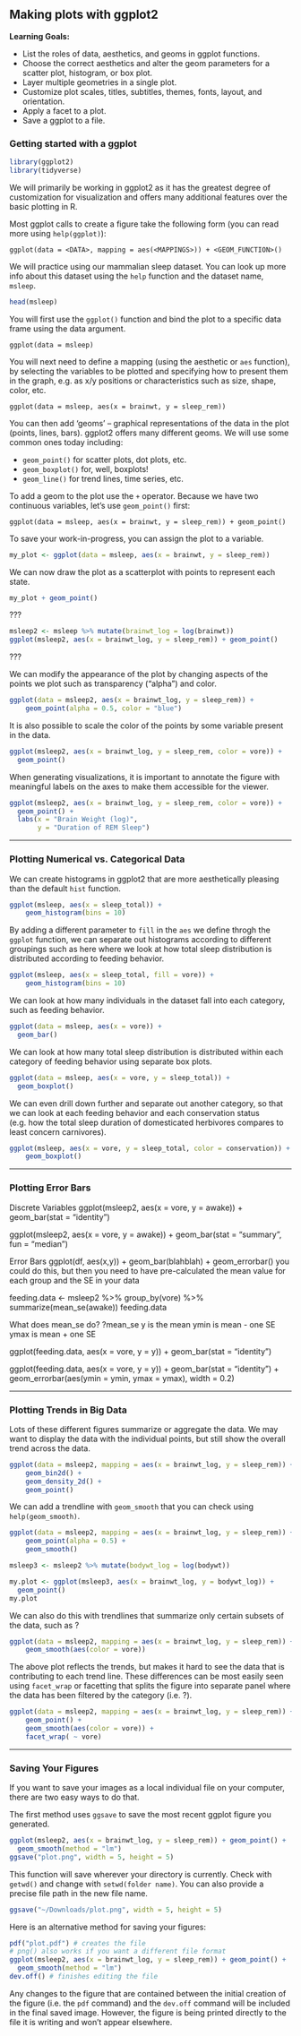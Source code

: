 ## Making plots with ggplot2

**Learning Goals:**

* List the roles of data, aesthetics, and geoms in ggplot functions.
* Choose the correct aesthetics and alter the geom parameters for a scatter plot, histogram, or box plot.
* Layer multiple geometries in a single plot.
* Customize plot scales, titles, subtitles, themes, fonts, layout, and orientation.
* Apply a facet to a plot.
* Save a ggplot to a file.

### Getting started with a ggplot

```r
library(ggplot2)
library(tidyverse)
```

We will primarily be working in ggplot2 as it has the greatest degree of customization for visualization and offers many additional features over the basic plotting in R.

Most ggplot calls to create a figure take the following form (you can read more using `help(ggplot)`):

`ggplot(data = <DATA>, mapping = aes(<MAPPINGS>)) + <GEOM_FUNCTION>()`

We will practice using our mammalian sleep dataset. You can look up more info about this dataset using the `help` function and the dataset name, `msleep`.

```r
head(msleep)
```

You will first use the `ggplot()` function and bind the plot to a specific data frame using the data argument.

`ggplot(data = msleep)`

You will next need to define a mapping (using the aesthetic or `aes` function), by selecting the variables to be plotted and specifying how to present them in the graph, e.g. as x/y positions or characteristics such as size, shape, color, etc.

`ggplot(data = msleep, aes(x = brainwt, y = sleep_rem))`

You can then add ‘geoms’ – graphical representations of the data in the plot (points, lines, bars). ggplot2 offers many different geoms. We will use some common ones today including:

* `geom_point()` for scatter plots, dot plots, etc.
* `geom_boxplot()` for, well, boxplots!
* `geom_line()` for trend lines, time series, etc.

To add a geom to the plot use the `+` operator. Because we have two continuous variables, let’s use `geom_point()` first:

`ggplot(data = msleep, aes(x = brainwt, y = sleep_rem)) + geom_point()`

To save your work-in-progress, you can assign the plot to a variable.

```r
my_plot <- ggplot(data = msleep, aes(x = brainwt, y = sleep_rem))
```

We can now draw the plot as a scatterplot with points to represent each state.

```r
my_plot + geom_point()
```

???

```r
msleep2 <- msleep %>% mutate(brainwt_log = log(brainwt))
ggplot(msleep2, aes(x = brainwt_log, y = sleep_rem)) + geom_point()
```

???

We can modify the appearance of the plot by changing aspects of the points we plot such as transparency ("alpha") and color.

```r
ggplot(data = msleep2, aes(x = brainwt_log, y = sleep_rem)) +
    geom_point(alpha = 0.5, color = "blue")
```

It is also possible to scale the color of the points by some variable present in the data.

```r
ggplot(msleep2, aes(x = brainwt_log, y = sleep_rem, color = vore)) + 
  geom_point()
```

When generating visualizations, it is important to annotate the figure with meaningful labels on the axes to make them accessible for the viewer.

```r
ggplot(msleep2, aes(x = brainwt_log, y = sleep_rem, color = vore)) + 
  geom_point() + 
  labs(x = "Brain Weight (log)", 
       y = "Duration of REM Sleep")
```

------

### Plotting Numerical vs. Categorical Data

We can create histograms in ggplot2 that are more aesthetically pleasing than the default `hist` function.

```r
ggplot(msleep, aes(x = sleep_total)) +
    geom_histogram(bins = 10)
```

By adding a different parameter to `fill` in the `aes` we define throgh the `ggplot` function, we can separate out histograms according to different groupings such as here where we look at how total sleep distribution is distributed according to feeding behavior.

```r
ggplot(msleep, aes(x = sleep_total, fill = vore)) +
    geom_histogram(bins = 10)
```

We can look at how many individuals in the dataset fall into each category, such as feeding behavior.

```r
ggplot(data = msleep, aes(x = vore)) + 
  geom_bar()
```

We can look at how many total sleep distribution is distributed within each category of feeding behavior using separate box plots.

```r
ggplot(data = msleep, aes(x = vore, y = sleep_total)) + 
  geom_boxplot()
```

We can even drill down further and separate out another category, so that we can look at each feeding behavior and each conservation status (e.g. how the total sleep duration of domesticated herbivores compares to least concern carnivores).

```r
ggplot(msleep, aes(x = vore, y = sleep_total, color = conservation)) +
    geom_boxplot() 
```

------

### Plotting Error Bars

Discrete Variables
ggplot(msleep2, aes(x = vore, y = awake)) + 
  geom_bar(stat = "identity") 

ggplot(msleep2, aes(x = vore, y = awake)) + 
  geom_bar(stat = "summary", fun = "median")

Error Bars
ggplot(df, aes(x,y)) + geom_bar(blahblah) + geom_errorbar()
you could do this, but then you need to have pre-calculated
the mean value for each group and the SE in your data

feeding.data <- msleep2 %>% group_by(vore) %>% 
  summarize(mean_se(awake))
feeding.data

What does mean_se do?
?mean_se
y is the mean
ymin is mean - one SE
ymax is mean + one SE

ggplot(feeding.data, aes(x = vore, y = y)) + 
  geom_bar(stat = "identity")

ggplot(feeding.data, aes(x = vore, y = y)) + 
  geom_bar(stat = "identity") + 
  geom_errorbar(aes(ymin = ymin, ymax = ymax),
                width = 0.2)

------

### Plotting Trends in Big Data

Lots of these different figures summarize or aggregate the data. We may want to display the data with the individual points, but still show the overall trend across the data.

```r
ggplot(data = msleep2, mapping = aes(x = brainwt_log, y = sleep_rem)) +
    geom_bin2d() +
    geom_density_2d() +
    geom_point()
```

We can add a trendline with `geom_smooth` that you can check using `help(geom_smooth)`.

```r
ggplot(data = msleep2, mapping = aes(x = brainwt_log, y = sleep_rem)) +
    geom_point(alpha = 0.5) +
    geom_smooth()

msleep3 <- msleep2 %>% mutate(bodywt_log = log(bodywt))

my.plot <- ggplot(msleep3, aes(x = brainwt_log, y = bodywt_log)) + 
  geom_point()
my.plot

```

We can also do this with trendlines that summarize only certain subsets of the data, such as ?

```r
ggplot(data = msleep2, mapping = aes(x = brainwt_log, y = sleep_rem)) +
    geom_smooth(aes(color = vore)) 
```

The above plot reflects the trends, but makes it hard to see the data that is contributing to each trend line. These differences can be most easily seen using `facet_wrap` or facetting that splits the figure into separate panel where the data has been filtered by the category (i.e. ?).

```r
ggplot(data = msleep2, mapping = aes(x = brainwt_log, y = sleep_rem)) +
    geom_point() +
    geom_smooth(aes(color = vore)) +
    facet_wrap( ~ vore)
```

------

### Saving Your Figures

If you want to save your images as a local individual file on your computer, there are two easy ways to do that.

The first method uses `ggsave` to save the most recent ggplot figure you generated.

```r
ggplot(msleep2, aes(x = brainwt_log, y = sleep_rem)) + geom_point() +
  geom_smooth(method = "lm")
ggsave("plot.png", width = 5, height = 5)
```

This function will save wherever your directory is currently. Check with `getwd()` and change with `setwd(folder name)`. You can also provide a precise file path in the new file name.

```r
ggsave("~/Downloads/plot.png", width = 5, height = 5)
```

Here is an alternative method for saving your figures:

```r
pdf("plot.pdf") # creates the file
# png() also works if you want a different file format
ggplot(msleep2, aes(x = brainwt_log, y = sleep_rem)) + geom_point() +
  geom_smooth(method = "lm")
dev.off() # finishes editing the file
```

Any changes to the figure that are contained between the initial creation of the figure (i.e. the `pdf` command) and the `dev.off` command will be included in the final saved image. However, the figure is being printed directly to the file it is writing and won't appear elsewhere.

